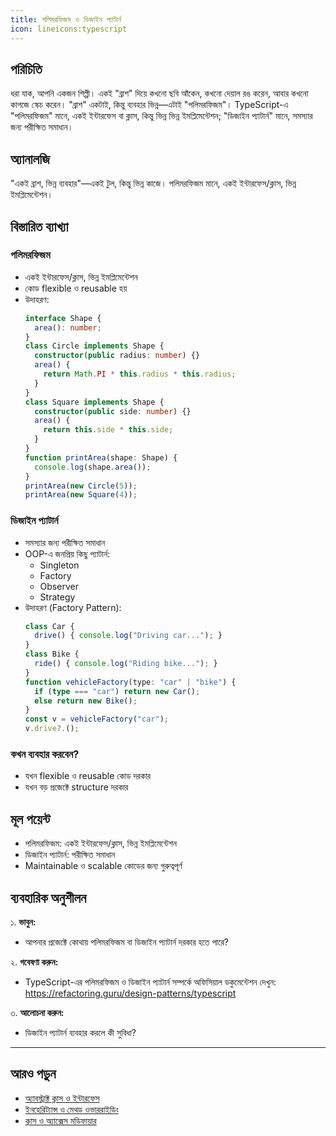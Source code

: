 ```yaml
---
title: পলিমরফিজম ও ডিজাইন প্যাটার্ন
icon: lineicons:typescript
---
```


## পরিচিতি

ধরা যাক, আপনি একজন শিল্পী। একই "ব্রাশ" দিয়ে কখনো ছবি আঁকেন, কখনো দেয়াল রঙ করেন, আবার কখনো কাগজে স্কেচ করেন। "ব্রাশ" একটাই, কিন্তু ব্যবহার ভিন্ন—এটাই "পলিমরফিজম"। TypeScript-এ "পলিমরফিজম" মানে, একই ইন্টারফেস বা ক্লাস, কিন্তু ভিন্ন ভিন্ন ইমপ্লিমেন্টেশন; "ডিজাইন প্যাটার্ন" মানে, সমস্যার জন্য পরীক্ষিত সমাধান।

## অ্যানালজি

"একই ব্রাশ, ভিন্ন ব্যবহার"—একই টুল, কিন্তু ভিন্ন কাজে। পলিমরফিজম মানে, একই ইন্টারফেস/ক্লাস, ভিন্ন ইমপ্লিমেন্টেশন।

## বিস্তারিত ব্যাখ্যা

### পলিমরফিজম
- একই ইন্টারফেস/ক্লাস, ভিন্ন ইমপ্লিমেন্টেশন
- কোড flexible ও reusable হয়
- উদাহরণ:
  ```typescript
  interface Shape {
    area(): number;
  }
  class Circle implements Shape {
    constructor(public radius: number) {}
    area() {
      return Math.PI * this.radius * this.radius;
    }
  }
  class Square implements Shape {
    constructor(public side: number) {}
    area() {
      return this.side * this.side;
    }
  }
  function printArea(shape: Shape) {
    console.log(shape.area());
  }
  printArea(new Circle(5));
  printArea(new Square(4));
  ```

### ডিজাইন প্যাটার্ন
- সমস্যার জন্য পরীক্ষিত সমাধান
- OOP-এ জনপ্রিয় কিছু প্যাটার্ন:
  - Singleton
  - Factory
  - Observer
  - Strategy
- উদাহরণ (Factory Pattern):
  ```typescript
  class Car {
    drive() { console.log("Driving car..."); }
  }
  class Bike {
    ride() { console.log("Riding bike..."); }
  }
  function vehicleFactory(type: "car" | "bike") {
    if (type === "car") return new Car();
    else return new Bike();
  }
  const v = vehicleFactory("car");
  v.drive?.();
  ```

### কখন ব্যবহার করবেন?
- যখন flexible ও reusable কোড দরকার
- যখন বড় প্রজেক্টে structure দরকার

## মূল পয়েন্ট

- পলিমরফিজম: একই ইন্টারফেস/ক্লাস, ভিন্ন ইমপ্লিমেন্টেশন
- ডিজাইন প্যাটার্ন: পরীক্ষিত সমাধান
- Maintainable ও scalable কোডের জন্য গুরুত্বপূর্ণ

## ব্যবহারিক অনুশীলন

১. **ভাবুন:**
   - আপনার প্রজেক্টে কোথায় পলিমরফিজম বা ডিজাইন প্যাটার্ন দরকার হতে পারে?

২. **গবেষণা করুন:**
   - TypeScript-এর পলিমরফিজম ও ডিজাইন প্যাটার্ন সম্পর্কে অফিসিয়াল ডকুমেন্টেশন দেখুন: https://refactoring.guru/design-patterns/typescript

৩. **আলোচনা করুন:**
   - ডিজাইন প্যাটার্ন ব্যবহার করলে কী সুবিধা?

---

## আরও পড়ুন
- [অ্যাবস্ট্রাক্ট ক্লাস ও ইন্টারফেস](/typescript/interfaces)
- [ইনহেরিট্যান্স ও মেথড ওভাররাইডিং](/typescript/inheritance)
- [ক্লাস ও অ্যাক্সেস মডিফায়ার](/typescript/classes)
